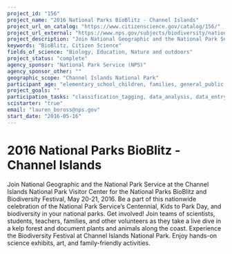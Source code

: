 ```yaml
---
project_id: "156"
project_name: "2016 National Parks BioBlitz - Channel Islands"
project_url_on_catalog: "https://www.citizenscience.gov/catalog/156/"
project_url_external: "https://www.nps.gov/subjects/biodiversity/national-parks-bioblitz.htm"
project_description: "Join National Geographic and the National Park Service at the Channel Islands National Park Visitor Center for the National Parks BioBlitz and Biodiversity Festival, May 20-21, 2016. Be a part of this nationwide celebration of the National Park Service\u2019s Centennial, Kids to Park Day, and biodiversity in your national parks. Get involved! Join teams of scientists, students, teachers, families, and other volunteers as they take a live dive in a kelp forest and document plants and animals along the coast. Experience the Biodiversity Festival at Channel Islands National Park. Enjoy hands-on science exhibits, art, and family-friendly activities."
keywords: "BioBlitz, Citizen Science"
fields_of_science: "Biology, Education, Nature and outdoors"
project_status: "complete"
agency_sponsor: "National Park Service (NPS)"
agency_sponsor_other: ""
geographic_scope: "Channel Islands National Park"
participant_age: "elementary_school_children, families, general_public, middle_school_children, targeted_group, teens"
project_goals: ""
participation_tasks: "classification_tagging, data_analysis, data_entry, finding_entities, identification, learning, observation, site_selection_description, specimen_sample_collection"
scistarter: "true"
email: "lauren_boross@nps.gov"
start_date: "2016-05-16"
---
```


# 2016 National Parks BioBlitz - Channel Islands

Join National Geographic and the National Park Service at the Channel Islands National Park Visitor Center for the National Parks BioBlitz and Biodiversity Festival, May 20-21, 2016. Be a part of this nationwide celebration of the National Park Service’s Centennial, Kids to Park Day, and biodiversity in your national parks. Get involved! Join teams of scientists, students, teachers, families, and other volunteers as they take a live dive in a kelp forest and document plants and animals along the coast. Experience the Biodiversity Festival at Channel Islands National Park. Enjoy hands-on science exhibits, art, and family-friendly activities.
